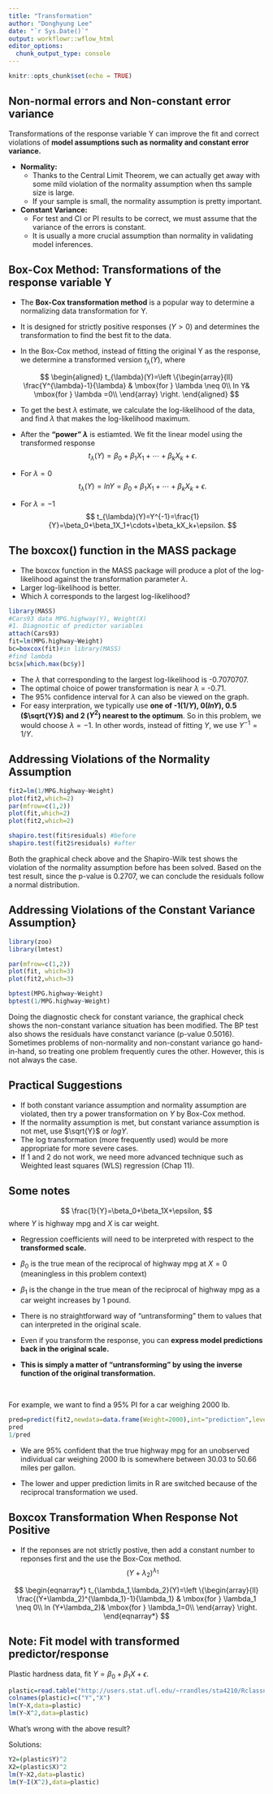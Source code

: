 ```yaml
---
title: "Transformation"
author: "Donghyung Lee"
date: "`r Sys.Date()`"
output: workflowr::wflow_html
editor_options:
  chunk_output_type: console
---
```


```r
knitr::opts_chunk$set(echo = TRUE)
```

## Non-normal errors and Non-constant error variance

Transformations of the response variable Y  can improve the fit and correct violations of **model assumptions such as normality and constant error variance.** 

* **Normality:**
  + Thanks to the Central Limit Theorem, we can actually get away with some mild violation of the normality assumption when ths sample size is large. 
  + If your sample is small, the normality assumption is pretty important.
		
* **Constant Variance:**
  + For test and CI or PI results to be correct, we must assume that the variance of the errors is constant.
  + It is usually a more crucial assumption than normality in validating model inferences.
	

## Box-Cox Method: Transformations of the response variable Y

* The **Box-Cox transformation method** is a popular way to determine a normalizing data transformation for Y. 
		
* It is designed for strictly positive responses $(Y > 0)$ and determines the transformation to find the best fit to the data.  

* In the Box-Cox method, instead of fitting the original Y as the response, we determine a transformed version $t_{\lambda}(Y)$, where

$$
\begin{aligned}
t_{\lambda}(Y)=\left \{\begin{array}{ll}
\frac{Y^{\lambda}-1}{\lambda} & \mbox{for  } \lambda \neq 0\\
ln Y& \mbox{for  } \lambda =0\\
\end{array} \right.
\end{aligned}
$$

* To get the best $\lambda$ estimate, we calculate the log-likelihood of the data, and find $\lambda$ that makes the log-likelihood maximum.

* After the **"power" $\lambda$** is estiamted. We fit the linear model using the transformed response
$$
t_{\lambda}(Y)=\beta_0+\beta_1X_1+\cdots+\beta_kX_k+\epsilon.
$$
		
* For $\lambda=0$
$$
t_{\lambda}(Y)=ln Y=\beta_0+\beta_1X_1+\cdots+\beta_kX_k+\epsilon.
$$

* For $\lambda=-1$
$$
t_{\lambda}(Y)=Y^{-1}=\frac{1}{Y}=\beta_0+\beta_1X_1+\cdots+\beta_kX_k+\epsilon.
$$


## The boxcox() function in the MASS package

* The boxcox function in the MASS package will produce a plot of the log-likelihood against the transformation parameter $\lambda$. 
* Larger log-likelihood is better. 
* Which $\lambda$ corresponds to the largest log-likelihood?

```r
library(MASS)
#Cars93 data MPG.highway(Y), Weight(X)
#1. Diagnostic of predictor variables
attach(Cars93)
fit=lm(MPG.highway~Weight)
bc=boxcox(fit)#in library(MASS)
#find lambda
bc$x[which.max(bc$y)]
```
* The $\lambda$ that corresponding to the largest log-likelihood is -0.7070707.
* The optimal choice of power transformation is near $\lambda$ = -0.71. 
* The 95\% confidence interval for $\lambda$ can also be viewed on the graph. 
* For easy interpration, we typically use **one of -1($1/Y$), 0($ln Y$), 0.5 ($\sqrt{Y}$) and 2 ($Y^2$) nearest to the optimum**. So in this problem, we would choose \pause$\lambda =-1$. In other words, instead of fitting $Y$, we use $Y^{-1}=1/Y$.
		

## Addressing Violations of the Normality Assumption
```r
fit2=lm(1/MPG.highway~Weight)
plot(fit2,which=2)
par(mfrow=c(1,2))
plot(fit,which=2)
plot(fit2,which=2)

shapiro.test(fit$residuals) #before
shapiro.test(fit2$residuals) #after 
```
Both the graphical check above and the Shapiro-Wilk test shows the violation of the normality assumption before has been solved. Based on the test result, since the p-value is 0.2707, we can conclude the residuals follow a normal distribution.



## Addressing Violations of the Constant Variance Assumption}
```r
library(zoo)
library(lmtest)

par(mfrow=c(1,2))
plot(fit, which=3)
plot(fit2,which=3) 

bptest(MPG.highway~Weight)
bptest(1/MPG.highway~Weight)
```
Doing the diagnostic check for constant variance, the graphical check shows the non-constant variance situation has been modified. The BP test also shows the residuals have constanct variance (p-value 0.5016). Sometimes problems of non-normality and non-constant variance go hand-in-hand, so treating one problem frequently cures the other. However, this is not always the case.

## Practical Suggestions

* If both  constant variance assumption and normality assumption are violated, then try a power transformation on $Y$ by Box-Cox method.
* If  the normality assumption is met, but constant  variance assumption is not met, use $\sqrt{Y}$ or $log Y$.
* The log transformation (more frequently used) would be more appropriate for more severe cases. 
* If 1 and 2 do not work, we need more advanced technique such as Weighted least squares (WLS) regression (Chap 11).


## Some notes
$$
\frac{1}{Y}=\beta_0+\beta_1X+\epsilon,
$$
where $Y$ is highway mpg and $X$ is car weight.

* Regression coefficients will need to be interpreted with respect to the **transformed scale.**

* $\beta_0$ is the true mean of the reciprocal of highway mpg at $X=0$ (meaningless in this problem context)

* $\beta_1$ is the change in the true mean of the reciprocal of highway mpg as a car weight increases by 1 pound.

* There is no straightforward way of "untransforming" them to values that can interpreted in the original scale.

* Even if you transform the response, you can **express model predictions back in the original scale.**

* **This is simply a matter of "untransforming" by using the inverse function of the original transformation.**		

<br />


For example, we want to find a 95\% PI for a car weighing 2000 lb.
```r
pred=predict(fit2,newdata=data.frame(Weight=2000),int="prediction",level=0.95)
pred
1/pred
```
* We are 95\% confident that the true highway mpg for an unobserved individual car weighing 2000 lb is somewhere between 30.03 to 50.66 miles per gallon.  

* The lower and upper prediction limits in R are switched because of the reciprocal transformation we used.

## Boxcox Transformation When Response Not Positive
* If the reponses are not strictly postive, then add a constant number to reponses first and the use the Box-Cox method. 
$$
(Y+\lambda_2)^{\lambda_1}
$$

$$	
    \begin{eqnarray*}
			t_{\lambda_1,\lambda_2}(Y)=\left \{\begin{array}{ll}
				\frac{(Y+\lambda_2)^{\lambda_1}-1}{\lambda_1} & \mbox{for  } \lambda_1 \neq 0\\
				ln (Y+\lambda_2)& \mbox{for  } \lambda_1=0\\
			\end{array} \right.
		\end{eqnarray*}
$$

## Note: Fit model with transformed predictor/response
Plastic hardness data, fit $Y=\beta_0+\beta_1X+\epsilon$. 

```r
plastic=read.table("http://users.stat.ufl.edu/~rrandles/sta4210/Rclassnotes/data/textdatasets/KutnerData/Chapter%20%201%20Data%20Sets/CH01PR22.txt")
colnames(plastic)=c("Y","X")
lm(Y~X,data=plastic)
lm(Y~X^2,data=plastic)
```
What's wrong with the above result?

Solutions:
```r
Y2=(plastic$Y)^2
X2=(plastic$X)^2
lm(Y~X2,data=plastic)
lm(Y~I(X^2),data=plastic)
```
